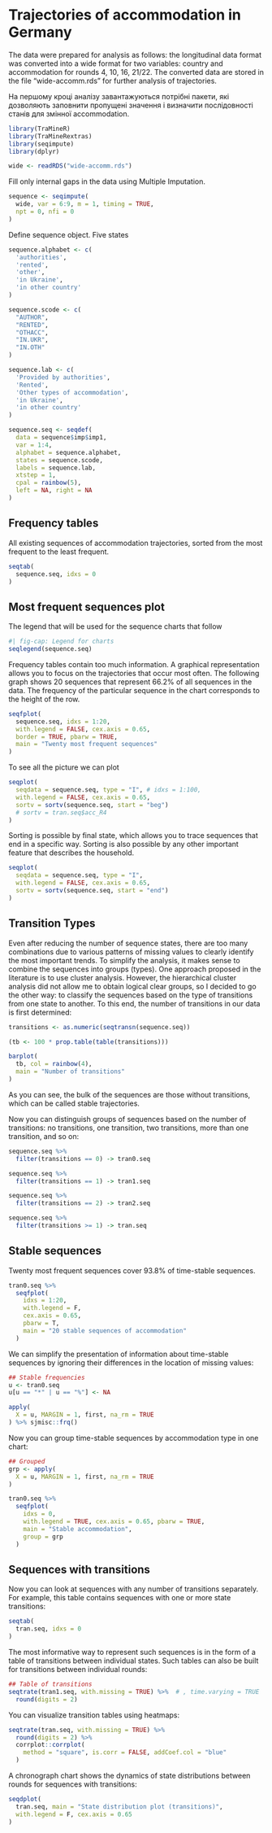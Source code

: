 # Trajectories of accommodation in Germany

The data were prepared for analysis as follows: the longitudinal data format was converted into a wide format for two variables: country and accommodation for rounds 4, 10, 16, 21/22. The converted data are stored in the file "wide-accomm.rds" for further analysis of trajectories.

На першому кроці аналізу завантажуються потрібні пакети, які дозволяють заповнити пропущені значення і визначити послідовності станів для змінної accommodation.

```r
library(TraMineR)
library(TraMineRextras)
library(seqimpute)
library(dplyr)

wide <- readRDS("wide-accomm.rds")
```

Fill only internal gaps in the data using Multiple Imputation. 

```r
sequence <- seqimpute(
  wide, var = 6:9, m = 1, timing = TRUE,
  npt = 0, nfi = 0
)
```

Define sequence object. Five states

```r
sequence.alphabet <- c(
  'authorities',
  'rented',
  'other',
  'in Ukraine',
  'in other country'
)

sequence.scode <- c(
  "AUTHOR",
  "RENTED",
  "OTHACC",
  "IN.UKR",
  "IN.OTH"
)

sequence.lab <- c(
  'Provided by authorities',
  'Rented',
  'Other types of accommodation',
  'in Ukraine',
  'in other country'
)

sequence.seq <- seqdef(
  data = sequence$imp$imp1,
  var = 1:4,
  alphabet = sequence.alphabet,
  states = sequence.scode,
  labels = sequence.lab,
  xtstep = 1,
  cpal = rainbow(5),
  left = NA, right = NA
)

```

## Frequency tables

All existing sequences of accommodation trajectories, sorted from the most frequent to the least frequent.

```r
seqtab(
  sequence.seq, idxs = 0
)
```


## Most frequent sequences plot

The legend that will be used for the sequence charts that follow

```r
#| fig-cap: Legend for charts
seqlegend(sequence.seq)
```

Frequency tables contain too much information. A graphical representation allows you to focus on the trajectories that occur most often. The following graph shows 20 sequences that represent 66.2% of all sequences in the data. The frequency of the particular sequence in the chart corresponds to the height of the row.

```r
seqfplot(
  sequence.seq, idxs = 1:20,
  with.legend = FALSE, cex.axis = 0.65,
  border = TRUE, pbarw = TRUE,
  main = "Twenty most frequent sequences"
)
```

To see all the picture we can plot

```r
seqplot(
  seqdata = sequence.seq, type = "I", # idxs = 1:100,
  with.legend = FALSE, cex.axis = 0.65,
  sortv = sortv(sequence.seq, start = "beg")
  # sortv = tran.seq$acc_R4
)
```

Sorting is possible by final state, which allows you to trace sequences that end in a specific way. Sorting is also possible by any other important feature that describes the household.

```r
seqplot(
  seqdata = sequence.seq, type = "I",
  with.legend = FALSE, cex.axis = 0.65,
  sortv = sortv(sequence.seq, start = "end")
)
```

## Transition Types

Even after reducing the number of sequence states, there are too many combinations due to various patterns of missing values to clearly identify the most important trends. To simplify the analysis, it makes sense to combine the sequences into groups (types). One approach proposed in the literature is to use cluster analysis. However, the hierarchical cluster analysis did not allow me to obtain logical clear groups, so I decided to go the other way: to classify the sequences based on the type of transitions from one state to another. To this end, the number of transitions in our data is first determined:

```r
transitions <- as.numeric(seqtransn(sequence.seq))

(tb <- 100 * prop.table(table(transitions)))

barplot(
  tb, col = rainbow(4),
  main = "Number of transitions"
)
```

As you can see, the bulk of the sequences are those without transitions, which can be called stable trajectories.

Now you can distinguish groups of sequences based on the number of transitions: no transitions, one transition, two transitions, more than one transition, and so on:

```r
sequence.seq %>% 
  filter(transitions == 0) -> tran0.seq

sequence.seq %>% 
  filter(transitions == 1) -> tran1.seq

sequence.seq %>% 
  filter(transitions == 2) -> tran2.seq

sequence.seq %>% 
  filter(transitions >= 1) -> tran.seq
```

## Stable sequences

Twenty most frequent sequences cover 93.8% of time-stable sequences.

```r
tran0.seq %>% 
  seqfplot(
    idxs = 1:20,
    with.legend = F,
    cex.axis = 0.65,
    pbarw = T,
    main = "20 stable sequences of accommodation"
  )

```

We can simplify the presentation of information about time-stable sequences by ignoring their differences in the location of missing values:

```r
## Stable frequencies
u <- tran0.seq
u[u == "*" | u == "%"] <- NA

apply(
  X = u, MARGIN = 1, first, na_rm = TRUE
) %>% sjmisc::frq()

```

Now you can group time-stable sequences by accommodation type in one chart:

```r
## Grouped
grp <- apply(
  X = u, MARGIN = 1, first, na_rm = TRUE
)

tran0.seq %>% 
  seqfplot(
    idxs = 0,
    with.legend = TRUE, cex.axis = 0.65, pbarw = TRUE,
    main = "Stable accommodation",
    group = grp
  )
```

## Sequences with transitions

Now you can look at sequences with any number of transitions separately. For example, this table contains sequences with one or more state transitions:

```r
seqtab(
  tran.seq, idxs = 0
)
```

The most informative way to represent such sequences is in the form of a table of transitions between individual states. Such tables can also be built for transitions between individual rounds:

```r
## Table of transitions
seqtrate(tran1.seq, with.missing = TRUE) %>%  # , time.varying = TRUE
  round(digits = 2)
```

You can visualize transition tables using heatmaps:

```r
seqtrate(tran.seq, with.missing = TRUE) %>% 
  round(digits = 2) %>% 
  corrplot::corrplot(
    method = "square", is.corr = FALSE, addCoef.col = "blue"
  )
```

A chronograph chart shows the dynamics of state distributions between rounds for sequences with transitions:

```r
seqdplot(
  tran.seq, main = "State distribution plot (transitions)",
  with.legend = F, cex.axis = 0.65
)

```

